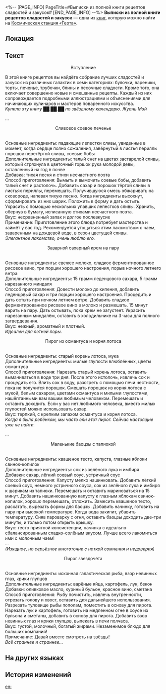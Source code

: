 <%-- [PAGE_INFO]
PageTitle=#Выписки из полной книги рецептов сладостей и закусок#
[END_PAGE_INFO] --%>
{{Дополнить}}
{{Книга Инфобокс
|id           = 287
|Название     = 
|Изображение  = Журнал с КСГ.png
|Мир          = Космическая станция «Герта»
|Томов        = 1
|Автор        = <!--нужно добавить-->
|Описание     = Книга рецептов с примечаниями Жуань Мэй. Её почерк столь же изящен, как и она сама.
|Том1         = {{tx}}
|Источник1    = {{tx|Отсутствует источник}}
|Персонажи    = 
|Фракции      = 
}}
'''Выписки из полной книги рецептов сладостей и закусок''' — одна из [[Книги|книг]], которую можно найти на [[Космическая станция «Герта»]].

==Локация==
{{Отметка карты|<!--название карты-->|<!--id отметки-->}}

==Текст==
<div align="center">Вступление</div>

В этой книге рецептов вы найдёте собрание лучших сладостей и закусок из различных галактик в семи категориях: булочки, вареники, торты, печенье, трубочки, блины и песочные сладости. Кроме того, она включает совершенно новые и смешанные рецепты. Каждый из них сопровождается подробными иллюстрациями и объяснениями для начинающих кулинаров и мастеров поваренного искусства.<br />
''Купила эту книгу ██.██.██ по звёздному календарю. Жуань Мэй''

...

<div align="center">Сливовое соевое печенье</div><br />Основные ингредиенты: падающие лепестки сливы, увиденные в момент, когда сердце полно сожаления, завёрнутый в листья периллы порошок перетёртой сливы, соевые бобы<br />
Дополнительные ингредиенты: талый снег на цветах застарелой сливы, который стряхнула в цветочный горшок рука молодой девы, оставленный на год в почве<br />
Добавка: тихая песня и стихи несчастного поэта<br />
Способ приготовления: Вымыть и вымочить соевые бобы, добавить талый снег и растолочь. Добавить сахар и порошок тёртой сливы в листьях периллы, перемешать. Получившуюся смесь обжаривать на сковороде, напевая тихую песню. Когда ингредиенты высохнут, сформировать из них шарик. Положить в форму и дать остыть. Украсить с помощью нескольких упавших лепестков сливы. Хранить, обернув в бумагу, исписанную стихами несчастного поэта.<br />
Вкус: несравненный запах и долгое послевкусие<br />
Примечание: Приготовление этого блюда потребует мастерства и займёт у вас год. Рекомендуется угощаться этим лакомством с чаем, заваренным на дождевой воде, в сезон цветущей сливы.<br />
''Элегантное лакомство, очень люблю его.''

<div align="center">Заварной сахарный крем на пару</div><br />Основные ингредиенты: свежее молоко, сладкое ферментированное рисовое вино, три порции хорошего настроения, порыв ночного летнего ветра<br />
Дополнительные ингредиенты: 15 грамм леденцового сахара, 5 грамм нарезанного миндаля<br />
Способ приготовления: Довести молоко до кипения, добавить леденцовый сахар и три порции хорошего настроения. Процедить и дать остыть при ночном летнем ветре. Добавить сладкое ферментированное рисовое вино в молоко и размешать. 15 минут варить на пару. Дать остывать, пока крем не загустеет. Украсить нарезанным миндалём, оставить в холодильнике на 3 часа для полного затвердевания.<br />
Вкус: нежный, ароматный и плотный.<br />
''Идеален для летней поры.''

<div align="center">Пирог из османтуса и корня лотоса</div><br />Основные ингредиенты: старый корень лотоса, мука<br />
Дополнительные ингредиенты: милые глупости влюблённых, цветы османтуса<br />
Способ приготовления: Нарезать старый корень лотоса, оставить вымачиваться в воде три дня. После этого истолочь, извлечь сок и процедить его. Влить сок в воду, разогреть с помощью печи честности, пока не получится порошок. Смешать порошок из корня лотоса с мукой, белым сахаром, цветами османтуса и милыми глупостями, нашёптанными вам вашим любимым человеком. Перемешать и оставить доходить. Если у вас нет любимого человека, вместо милых глупостей можно использовать сахар.<br />
Вкус: терпкий, с крепким запахом османтуса и корня лотоса.<br />
''Когда я была ребёнком, мы часто ели этот пирог. Сейчас настоящие уже не найти.''

...

<div align="center">Маленькие баоцзы с тапиокой</div><br />Основные ингредиенты: квашеное тесто, капуста, глазные яблоки свинок-копилок<br />
Дополнительные ингредиенты: сок из зелёного лука и имбиря<br />
Добавки: сахар, лёгкий соевый соус, устричный соус<br />
Способ приготовления: Капусту мелко нашинковать. Добавить лёгкий соевый соус, немного устричного соуса, сок из зелёного лука и имбиря к шарикам из тапиоки. Перемешать и оставить мариноваться на 15 минут. Добавить нашинкованную капусту к глазным яблокам свинок-копилок, хорошо перемешать, отложить. Замесить квашеное тесто, раскатать, вырезать формы для баоцзы. Добавить начинку, готовить на пару при высокой температуре. Когда вода закипит, убавить температуру. Сняв пароварку с огня, оставить баоцзы доходить две-три минуты, и только потом открыть крышку.<br />
Вкус: тесто приятной консистенции, начинка с идеально сбалансированным сладко-солёным вкусом. Лучше всего лакомиться ими с молочным чаем!<br />
''...''<br />
''(Изящное, но серьёзное многоточие с ноткой сомнения и недоверия)''

<div align="center">Пирог звездочёта</div><br />Основные ингредиенты: исконная галактическая рыба, взор невинных глаз, крики глупцов<br />
Дополнительные ингредиенты: варёные яйца, картофель, лук, бекон<br />
Добавки: оливковое масло, куриный бульон, красное вино, сметана<br />
Способ приготовления: Рыбу почистить, извлечь внутренности, отрезать голову и хвост, оставить для дальнейшего использования. Разрезать туловище рыбы пополам, поместить в основу для пирога. Нарезать лук и картофель, готовить на медленном огне в соусе из бульона и сметаны, добавить в основу для пирога. Добавить взор невинных глаз и крики глупцов, выпекать в печи полчаса.<br />
Вкус: густой, молочный, богатый жирами. Незаменимое блюдо для больших компаний!<br />
Примечание: Давай вместе смотреть на звёзды!<br />
''Всё страннее и страннее...''

==На других языках==
{{На других языках
|en   = Extracts of Comprehensive Snack Recipe
|zhs  = 十全点心食谱摘录
|zht  = 《十全點心食譜》摘錄
|ja   = 完全お菓子レシピ抜粋
|ko   = 완벽한 디저트 레시피 발췌
|es   = Extracto de recetario completo de aperitivos
|fr   = Extraits de recettes de snacks détaillées
|ru   = Выписки из полной книги рецептов сладостей и закусок
|th   = บันทึกสูตรอาหารยามว่าง ฉบับสมบูรณ์
|vi   = Trích Từ Thực Đơn Điểm Tâm Hoàn Hảo
|de   = Auszug aus einer umfassenden Snack-Rezeptsammlung
|id   = Kumpulan Resep Kue Terlengkap
|pt   = Trechos de Receitas de Lanches
}}

==История изменений==
{{История изменений|3.5}}

[[en:]]